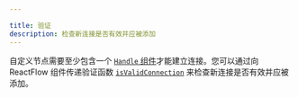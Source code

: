 ```yaml
---

title: 验证
description: 检查新连接是否有效并应被添加
---
```


自定义节点需要至少包含一个 [`Handle` 组件](/api-reference/components/handle)才能建立连接。您可以通过向 ReactFlow 组件传递验证函数 [`isValidConnection`](/api-reference/react-flow#isvalidconnection-1) 来检查新连接是否有效并应被添加。

<RemoteCodeViewer route="examples/interaction/validation" framework="react" />